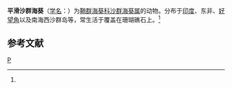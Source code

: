 {{Speciesbox 
| taxon = Palythoa liscia
| authority =  (Haddon et Duerden, 1895)<ref name='id9853'>{{cite web| url =http://www.bioinfo.cn/db05/BjdwSpecies.php?action=view&id=9853| title =平滑沙群海葵| work =《中国动物物种编目数据库》| publisher =中国科学院微生物研究所| author =中国科学院动物研究所| accessdate =2009-04-16| deadurl =yes| archiveurl =https://web.archive.org/web/20160305094225/http://www.bioinfo.cn/db05/BjdwSpecies.php?action=view&id=9853| archivedate =2016-03-05}}</ref>
}}

'''平滑沙群海葵'''（[[学名|学名]]：{{lang|la|''Palythoa liscia''}}）为[[鞘群海葵科|鞘群海葵科]][[沙群海葵属|沙群海葵属]]的动物。分布于[[印度|印度]]、东非、[[好望角|好望角]]以及南海西沙群岛等，常生活于覆盖在珊瑚礁石上。<ref name='id9853'/>

== 参考文献 ==
{{reflist}}

{{Wikispecies|Palythoa liscia}}
{{Taxonbar|from=Q3945675}}

[[Category:沙群海葵属|P]]


{{Cnidarian-stub}}